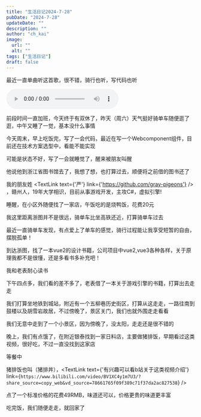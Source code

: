 ---
title: "生活日记2024-7-28"
pubDate: "2024-7-28"
updateDate: ""
description: ""
author: "ch_kai"
image:
  url: ""
  alt: ""
tags: ["生活日记"]
draft: false
---




最近一直单曲听这首歌，很不错，骑行也听，写代码也听

<audio controls id="audio">
  <source src={Music} type="audio/mp3" />
  <track id="track" src={musicText} kind="subtitles" srclang="zh-CN" label="Chinese" />
  你的浏览器不支持该音乐
</audio>

前段时间一直加班，今天终于有双休了，昨天（周六）天气挺好骑单车随便逛了逛，中午又睡了一觉，基本没什么事情

今天周末，早上吃饭完，写了一会代码，最近在写一个Webcomponent组件，目前还在技术方案选型中，看能不能实现

可能是状态不好，写了一会就睡觉了，醒来被朋友叫醒

他说他到浙江省图书馆去了，我想了想，也打算过去，顺便将之前借的图书还了

我的朋友姓 <TextLink text={'严'} link={'https://github.com/gray-pigeons'} /> ，赣州人，19年大学相识，目前从事游戏开发，主攻C#，虚拟引擎!

睡醒，在小区外随便找了一家店，午饭吃的是烧鸭饭，花费20元

<ImageTip>
  <Picture  
    src={image01} 
    alt=""
    formats={['avif', 'webp']}
    slot={'image'}
    class={'c-image'}
  />
</ImageTip>


我这里距离浙图并不是很远，骑单车比坐高铁还近，打算骑单车过去

<ImageTip>
  <Picture  
    src={image02} 
    alt=""
    formats={['avif', 'webp']}
    slot={'image'}
    class={'c-image'}
  />
</ImageTip>

最近一直骑单车发现，有点爱上了单车的感觉，骑行过程能让我享受短暂的自由，摆脱孤单！


到达浙图，找了一本vue2的设计书籍，公司项目中vue2,vue3各种各样，关于原理我都不是很懂，还是多看书多补充吧！

<ImageTip>
  <Picture  
    src={image03} 
    alt=""
    formats={['avif', 'webp']}
    slot={'image'}
    class={'c-image'}
  />
</ImageTip>

<ImageTip>
  <Picture  
    src={image04} 
    alt=""
    formats={['avif', 'webp']}
    slot={'image'}
    class={'c-image'}
  />
  <span slot="tip">我和老表耐心读书</span>
</ImageTip>


下午四点多，我们看的差不多了，老表借了一本关于游戏引擎的书籍，打算出去走走

我们打算坐地铁到城站，附近有一个五柳巷历史街区，打算从这走走，一路往南到鼓楼以及胡雪岩故居，不过傍晚了，景区关门，我们也就外围走走看看

我们无意中走到了一个小景区，因为傍晚了，没太阳，走走还是很不错的

<ImageTip>
  <Picture  
    src={image05} 
    alt=""
    formats={['avif', 'webp']}
    slot={'image'}
    class={'c-image'}
  />
</ImageTip>


晚上，我们有点饿了，在附近银泰找到一家日料店，主要做猪排饭，早期看过这类视频，很好吃，不过一直没找到这家店

<ImageTip>
  <Picture  
    src={image06} 
    alt=""
    formats={['avif', 'webp']}
    slot={'image'}
    class={'c-image'}
  />
  <span slot="tip">等餐中</span>
</ImageTip>


猪排饭也叫（猪排丼），<TextLink text={'有兴趣可以看b站关于这类视频介绍'} link={`https://www.bilibili.com/video/BV1XC4y1m7U3/?share_source=copy_web&vd_source=78661765f09f389c71f37da2ac827538`} />



<ImageTip>
  <Picture  
    src={image07} 
    alt=""
    formats={['avif', 'webp']}
    slot={'image'}
    class={'c-image'}
  />
</ImageTip>

点了一个标准价格的花费49RMB，味道还可以，价格更贵的味道更丰富

吃完饭，我们随便走走，就回家了
